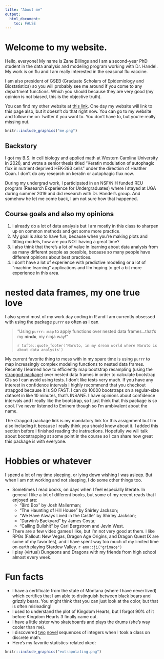 ---
title: "About me"
output: 
  html_document:
    toc: FALSE
---

# Welcome to my website.

Hello, everyone! My name is Zane Billings and I am a second-year PhD student in the data analysis and modeling program working with Dr. Handel. My work is on flu and I am really interested in the seasonal flu vaccine.

I am also president of GSEB (Graduate Scholars of Epidemiology and Biostatistics) so you will probably see me around if you come to any department functions. Which you should because they are very good (my opinion is not biased, this is the objective truth).

You can find my other website at [this link](https://wz-billings.rbind.io). One day my website will link to this page also, but it doesn't do that right now. You can go to my website and follow me on Twitter if you want to. You don't have to, but you're really missing out.

```{r, out.width = "25%", fig.cap="This is a picture of me. My hair is shorter now though.", fig.align="center", echo = FALSE}
knitr::include_graphics("me.png")
```

## Backstory
I got my B.S. in cell biology and applied math at Western Carolina University in 2020, and wrote a senior thesis titled "Keratin modulation of autophagic flux in nutrient deprived HEK-293 cells" under the direction of Heather Coan. I don't do any research on keratin or autophagic flux now.

During my undergrad work, I participated in an NSF/NIH funded REU program (Research Experience for Undergraduates) where I stayed at UGA during summer 2019 and did research with Dr. Handel's group. And somehow he let me come back, I am not sure how that happened.

## Course goals and also my opinions

1. I already do a lot of data analysis but I am mostly in this class to sharpen up on common methods and get some more practice.
2. My goal is also to have fun, because when you're making plots and fitting models, how are you NOT having a great time?
3. I also think that there's a lot of value in learning about data analysis from as many different people as possible, because so many people have different opinions about best practices.
4. I don't have a lot of experience with predictive modeling or a lot of "machine learning" applications and I'm hoping to get a bit more experience in this area.

# nested data frames, my one true love

I also spend most of my work day coding in R and I am currently obsessed with using the package `purrr` as often as I can.

> "Using `purrr::map` to apply functions over nested data frames...that's my **nindo**, my ninja way!"
>
> `r tufte::quote_footer('Naruto, in my dream world where Naruto is about data analysis')`

My current favorite thing to mess with in my spare time is using `purrr` to map increasingly complex modeling functions to nested data frames. Recently I learned how to efficiently map bootstrap resampling (using the [strapgod package](https://davisvaughan.github.io/strapgod/index.html)) over nested data frames in order to calculate bootstrap CIs so I can avoid using tests. I don't like tests very much. If you have any interest in confidence intervals I highly recommend that you checkout strapgod because it is SO FAST. I can do 10000 bootstraps on a regular-size dataset in like 10 minutes, that's INSANE. I have opinions about confidence intervals and I really like the bootstrap, so I just think that this package is so cool. I've never listened to Eminem though so I'm ambivalent about the name.

The strapgod package link is my mandatory link for this assignment but I'm also including it because I really think you should know about it. I added this section before I finished reading the instructions. Hopefully we will talk about bootstrapping at some point in the course so I can share how great this package is with everyone.

# Hobbies or whatever

I spend a lot of my time sleeping, or lying down wishing I was asleep. But when I am not working and not sleeping, I do some other things too.

* Sometimes I read books, on days when I feel especially literate. In general I like a lot of different books, but some of my recent reads that I enjoyed are:
  * "Bird Box" by Josh Mallerman;
  * "The Haunting of Hill House" by Shirley Jackson;
  * "We Have Always Lived in the Castle" by Shirley Jackson;
  * "Darwin's Backyard" by James Costa;
  * "Calling Bullshit" by Carl Bergstrom and Jevin West.
* There are a few video games I like, but I'm not very good at them. I like RPGs (Fallout: New Vegas, Dragon Age Origins, and Dragon Quest IX are some of my favorites), and I have spent way too much of my limited time on earth playing Stardew Valley. `r emo::ji("grimace")`
* I play (virtual) Dungeons and Dragons with my friends from high school almost every week. 

# Fun facts

* I have a certificate from the state of Montana (where I have never lived) which certifies that I am able to distinguish between black bears and grizzly bears. You might think that you can just look at the color, but that is often misleading!
* I used to understand the plot of Kingdom Hearts, but I forgot 90% of it before Kingdom Hearts 3 finally came out.
* I have a little sister who skateboards and plays the drums (she's way cooler than me).
* I discovered [two](https://oeis.org/A319302) [novel](https://oeis.org/A309092) sequences of integers when I took a class on discrete math.
* Here's my favorite statistics-related xkcd:

```{r, out.width = "50%", fig.cap="Original link: https://xkcd.com/605/", fig.align="center", echo = FALSE}
knitr::include_graphics("extrapolating.png")
```

